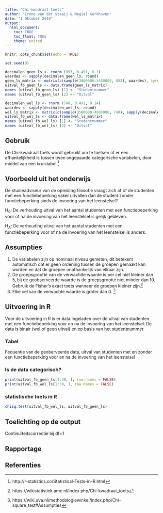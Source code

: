 ```yaml
---
title: "Chi-kwadraat toets"
author: "Irene van der Staaij & Megiel Kerkhoven"
date: "1 Oktober 2019"
output: 
  html_document:
    toc: TRUE
    toc_float: TRUE
    theme: united
---
```

```r
knitr::opts_chunk$set(echo = TRUE)
```


```r
set.seed(0)

decimalen_geen_ls <- rnorm (853, 0.491, 0.1)
waardes <- sapply(decimalen_geen_ls, round)
geen_ls_matrix <- matrix(c(sample(3000000:3400000, 853), waardes), byrow = FALSE, nrow = 953)
uitval_fb_geen_ls <- data.frame(geen_ls_matrix)
names (uitval_fb_geen_ls) [1] <- "Studentnummer"
names (uitval_fb_geen_ls) [2] <- "Uitval"

decimalen_wel_ls <- rnorm (740, 0.491, 0.14)
waardes <- sapply(decimalen_wel_ls, round)
wel_ls_matrix <- matrix(c(sample(3500000:4000000, 740), sapply(decimalen_wel_ls, round)), byrow = FALSE, nrow = 840)
uitval_fb_wel_ls <- data.frame(wel_ls_matrix)
names (uitval_fb_wel_ls) [1] <- "Studentnummer"
names (uitval_fb_wel_ls) [2] <- "Uitval"
```

## Gebruik
De Chi-kwadraat toets wordt gebruikt om te toetsen of er een afhankelijkheid is tussen twee ongepaarde categorische variabelen, door middel van een kruistabel [^1]

## Voorbeeld uit het onderwijs
De studieadviseur van de opleiding filosofie vraagt zich af of de studenten met een functiebeperking vaker uitvallen dan de student zonder functiebeperking sinds de invoering van het leenstelsel?

H~0~: De verhouding uitval van het aantal studenten met een functiebeperking voor of na de invoering van het leenstelsel is gelijk gebleven.

H~A~: De verhouding uitval van het aantal studenten met een functiebeperking voor of na de invoering van het leenstelsel is anders.

## Assumpties
1. De variabelen zijn op nominaal niveau gemeten, dit betekent automatisch dat er geen ordening tussen de groepen gemaakt kan worden en dat de groepen onafhankelijk van elkaar zijn.  
2. De groepsgrootte van de verwachtte waarde is per cel niet kleiner dan 5, bij de geobserveerde waarde is de groepsgrootte niet minder dan 10. Gebruik de Fisher’s exact toets wanneer de groepen kleiner zijn.[^2]  
3. Elke cel van de verwachte waarde is groter dan 0. [^3] 


## Uitvoering in R
Voor de uitvoering in R is er data ingeladen over de uitval van studenten met een functiebeperking voor en na de invoering van het leenstelsel. De data is binair (wel of geen uitval) en op basis van het studentnummer.

### Tabel
Fequentie van de geoberveerde data, uitval van studenten met en zonder een functiebeperking voor en na de invoering van het leenstelsel

### Is de data categorisch?

```r
print(uitval_fb_geen_ls[1:30, ], row.names = FALSE)
print(uitval_fb_wel_ls[1:30, ], row.names = FALSE)
```

### statistische toets in R

```r
chisq.test(uitval_fb_wel_ls, uitval_fb_geen_ls)
```

## Toelichting op de output

Continuïteitscorrectie bij df=1

## Rapportage

## Referenties
[^1]: http://r-statistics.co/Statistical-Tests-in-R.html
[^2]: https://wikistatistiek.amc.nl/index.php/Chi-kwadraat_toets
[^3]: https://wiki.uva.nl/methodologiewinkel/index.php/Chi-square_test#Assumpties 


